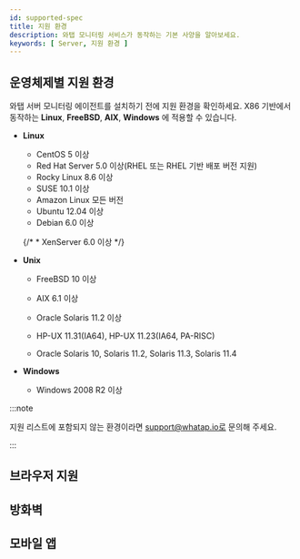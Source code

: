 ```yaml
---
id: supported-spec
title: 지원 환경
description: 와탭 모니터링 서비스가 동작하는 기본 사양을 알아보세요.
keywords: [ Server, 지원 환경 ]
---
```


## 운영체제별 지원 환경

와탭 서버 모니터링 에이전트를 설치하기 전에 지원 환경을 확인하세요. X86 기반에서 동작하는 **Linux**, **FreeBSD**, **AIX**, **Windows** 에 적용할 수 있습니다.

* **Linux**

  * CentOS 5 이상
  * Red Hat Server 5.0 이상(RHEL 또는 RHEL 기반 배포 버전 지원)
  * Rocky Linux 8.6 이상
  * SUSE 10.1 이상
  * Amazon Linux 모든 버전 
  * Ubuntu 12.04 이상
  * Debian 6.0 이상
  
  {/* * XenServer 6.0 이상 */}

* **Unix**

  * FreeBSD 10 이상

  * AIX 6.1 이상

  * Oracle Solaris 11.2 이상

  * HP-UX 11.31(IA64), HP-UX 11.23(IA64, PA-RISC)

  * Oracle Solaris 10, Solaris 11.2, Solaris 11.3, Solaris 11.4


* **Windows**

  * Windows 2008 R2 이상

:::note

지원 리스트에 포함되지 않는 환경이라면 support@whatap.io로 문의해 주세요.

:::

## 브라우저 지원


<Supportedbrowser />

## 방화벽


<Proxy /> 

## 모바일 앱


<Mobileapp />  
